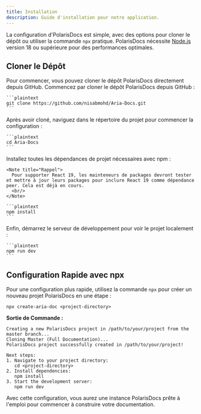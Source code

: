 ```yaml
---
title: Installation
description: Guide d'installation pour notre application.
---
```


La configuration d'PolarisDocs est simple, avec des options pour cloner le dépôt ou utiliser la commande `npx` pratique. PolarisDocs nécessite [Node.js](https://nodejs.org/) version 18 ou supérieure pour des performances optimales.

## Cloner le Dépôt
Pour commencer, vous pouvez cloner le dépôt PolarisDocs directement depuis GitHub.
<Stepper>
  <StepperItem title="Étape 1 : Cloner le Dépôt PolarisDocs">
    Commencez par cloner le dépôt PolarisDocs depuis GitHub :

    ```plaintext
    git clone https://github.com/nisabmohd/Aria-Docs.git
    ```
  </StepperItem>

  <StepperItem title="Étape 2 : Accéder au Répertoire du Projet">
    Après avoir cloné, naviguez dans le répertoire du projet pour commencer la configuration :

    ```plaintext
    cd Aria-Docs
    ```
  </StepperItem>

  <StepperItem title="Étape 3 : Installer les Dépendances Requises">
    Installez toutes les dépendances de projet nécessaires avec npm :

    <Note title="Rappel">
      Pour supporter React 19, les mainteneurs de packages devront tester et mettre à jour leurs packages pour inclure React 19 comme dépendance peer. Cela est déjà en cours.
      <br/>
    </Note>

    ```plaintext
    npm install
    ```
  </StepperItem>

  <StepperItem title="Étape 4 : Lancer le Serveur de Développement">
    Enfin, démarrez le serveur de développement pour voir le projet localement :

    ```plaintext
    npm run dev
    ```
  </StepperItem>
</Stepper>

## Configuration Rapide avec npx

Pour une configuration plus rapide, utilisez la commande `npx` pour créer un nouveau projet PolarisDocs en une étape :

```plaintext
npx create-aria-doc <project-directory>
```

**Sortie de Commande :**

```plaintext
Creating a new PolarisDocs project in /path/to/your/project from the master branch...
Cloning Master (Full Documentation)...
PolarisDocs project successfully created in /path/to/your/project!

Next steps:
1. Navigate to your project directory:
   cd <project-directory>
2. Install dependencies:
   npm install
3. Start the development server:
   npm run dev
```

Avec cette configuration, vous aurez une instance PolarisDocs prête à l'emploi pour commencer à construire votre documentation.
